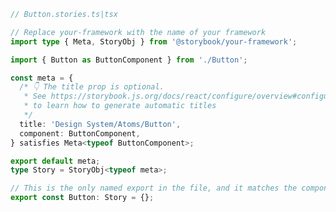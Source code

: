 ```ts
// Button.stories.ts|tsx

// Replace your-framework with the name of your framework
import type { Meta, StoryObj } from '@storybook/your-framework';

import { Button as ButtonComponent } from './Button';

const meta = {
  /* 👇 The title prop is optional.
   * See https://storybook.js.org/docs/react/configure/overview#configure-story-loading
   * to learn how to generate automatic titles
   */
  title: 'Design System/Atoms/Button',
  component: ButtonComponent,
} satisfies Meta<typeof ButtonComponent>;

export default meta;
type Story = StoryObj<typeof meta>;

// This is the only named export in the file, and it matches the component name
export const Button: Story = {};
```
